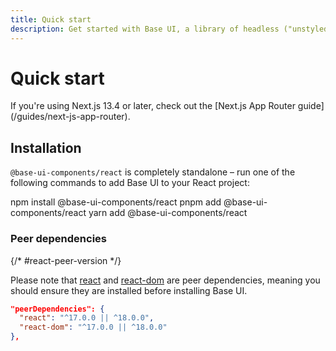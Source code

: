 ```yaml
---
title: Quick start
description: Get started with Base UI, a library of headless ("unstyled") React UI components.
---
```


# Quick start

<Description />

<Callout type="info">
  If you're using Next.js 13.4 or later, check out the [Next.js App Router
  guide](/guides/next-js-app-router).
</Callout>

## Installation

`@base-ui-components/react` is completely standalone – run one of the following commands to add Base UI to your React project:

<PackageManagerSnippet>
  <Npm>npm install @base-ui-components/react</Npm>
  <Pnpm>pnpm add @base-ui-components/react</Pnpm>
  <Yarn>yarn add @base-ui-components/react</Yarn>
</PackageManagerSnippet>

### Peer dependencies

{/* #react-peer-version */}

Please note that [react](https://www.npmjs.com/package/react) and [react-dom](https://www.npmjs.com/package/react-dom) are peer dependencies, meaning you should ensure they are installed before installing Base UI.

```json
"peerDependencies": {
  "react": "^17.0.0 || ^18.0.0",
  "react-dom": "^17.0.0 || ^18.0.0"
},
```

